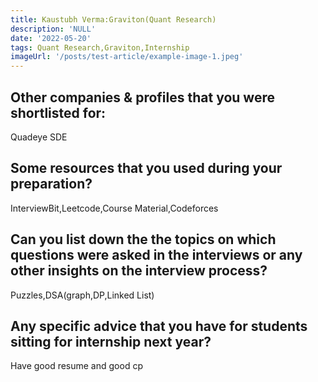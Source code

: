 ```yaml
---
title: Kaustubh Verma:Graviton(Quant Research)
description: 'NULL' 
date: '2022-05-20'
tags: Quant Research,Graviton,Internship
imageUrl: '/posts/test-article/example-image-1.jpeg'
---
```


## Other companies & profiles that you were shortlisted for:
Quadeye SDE

## Some resources that you used during your preparation?
InterviewBit,Leetcode,Course Material,Codeforces

## Can you list down the the topics on which questions were asked in the interviews or any other insights on the interview process?
Puzzles,DSA(graph,DP,Linked List)
## Any specific advice that you have for students sitting for internship next year?
Have good resume and good cp

